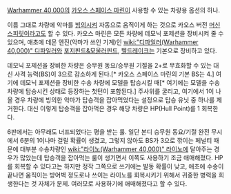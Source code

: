 {{{+1 '''Daemonic Possession'''}}}

[[Warhammer 40,000]]의 [[카오스 스페이스 마린]]이 사용할 수 있는 차량용 옵션의 하나.

이름 그대로 차량에 악마를 [[빙의]]시켜 자동으로 움직이게 하는 것으로 카오스 버전 [[머신 스피릿]]이라고도 할 수 있다. 카오스 마린은 모든 차량에 데모닉 포제션을 장비시켜 줄 수 있으며, 애초에 데몬 엔진(악마가 쓰인 기계)인 [[wiki:"디파일러(Warhammer 40,000)" 디파일러]]와 [[포지핀드&모울러핀드]], [[헬드레이크]]는 기본으로 장비하고 있다.

데모닉 포제션을 장비한 차량은 승무원 동요/승무원 기절을 2+로 무효화할 수 있는 대신 사격 능력(BS)이 3으로 감소하게 된다.[* 카오스 스페이스 마린의 기본 BS는 4.] 여기에 데모닉 포제션을 장비한 수송 차량에 모델을 탑승시킬 때[* 여기에는 모델을 수송차량에 탑승시킨 상태로 등장하는 첫턴이 포함된다.] 주사위를 굴리고, 여기에서 1이 나올 경우 차량에 빙의한 악마가 탑승객을 잡아먹었다는 설정으로 탑승 유닛 중 하나를 제거한다. 대신 이렇게 탑승객을 잡아먹은 경우 해당 차량은 HP(Hull Point)를 1 회복한다.

6판에서는 아무래도 너프되었다는 평을 받는 룰. 일단 본디 승무원 동요/기절 완전 무시에서 6분의 1이나마 걸릴 확률이 생겼고, 그렇지 않아도 BS가 3으로 깎이는 페널티 때문에 대부분 수송차량인 [[wiki:"라이노(Warhammer 40,000)" 라이노]]에 달아주는 경우가 많았는데 탑승객을 잡아먹는 룰이 생기면서 이쪽도 사용하기 조금 애매해졌다. HP를 회복할 수 있다고는 하지만 정작 그쪽으로 쓰기에는 발동 확률이 낮고, 애초에 수송이 끝나면 움직이는 방어벽 정도로나 쓰이는 라이노를 회복시키기 위해서 귀중한 병력을 희생한다는 것 자체가 문제. 여러모로 사용하기에 애매해졌다고 할 수 있다.
